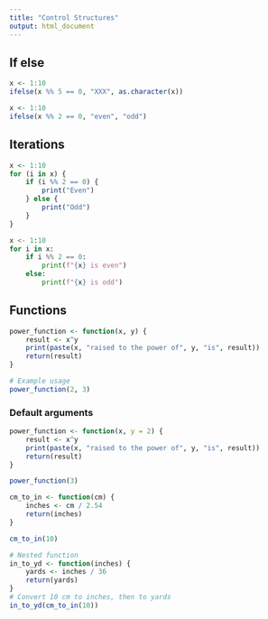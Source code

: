 ```yaml
---
title: "Control Structures"
output: html_document
---
```


## If else

```r
x <- 1:10
ifelse(x %% 5 == 0, "XXX", as.character(x))
```
```r
x <- 1:10
ifelse(x %% 2 == 0, "even", "odd")
```

## Iterations
```r
x <- 1:10
for (i in x) {
    if (i %% 2 == 0) {
        print("Even")
    } else {
        print("Odd")
    }
}
```

```python
x <- 1:10
for i in x:
    if i %% 2 == 0:
        print(f"{x} is even")
    else:
        print(f"{x} is odd")
```

## Functions

```r
power_function <- function(x, y) {
    result <- x^y
    print(paste(x, "raised to the power of", y, "is", result))
    return(result)
}

# Example usage
power_function(2, 3)
```

### Default arguments

```r
power_function <- function(x, y = 2) {
    result <- x^y
    print(paste(x, "raised to the power of", y, "is", result))
    return(result)
}

power_function(3)
```

```r
cm_to_in <- function(cm) {
    inches <- cm / 2.54
    return(inches)
}

cm_to_in(10)

# Nested function
in_to_yd <- function(inches) {
    yards <- inches / 36
    return(yards)
}
# Convert 10 cm to inches, then to yards
in_to_yd(cm_to_in(10))


```

